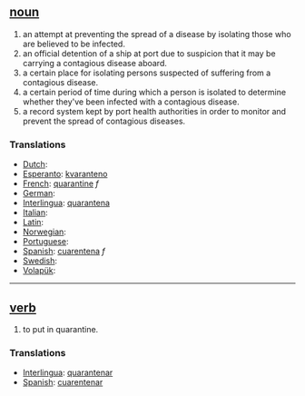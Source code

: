 == [[noun]] ==
# an attempt at preventing the spread of a disease by isolating those who are believed to be infected.
# an official detention of a ship at port due to suspicion that it may be carrying a contagious disease aboard.
# a certain place for isolating persons suspected of suffering from a contagious disease.
# a certain period of time during which a person is isolated to determine whether they've been infected with a contagious disease.
# a record system kept by port health authorities in order to monitor and prevent the spread of contagious diseases.

=== Translations ===
*[[Dutch]]: [[]]
*[[Esperanto]]: [[kvaranteno]]
*[[French]]: [[quarantine]] ''f''
*[[German]]: [[]]
*[[Interlingua]]: [[quarantena]]
*[[Italian]]: [[]]
*[[Latin]]: [[]]
*[[Norwegian]]: [[]]
*[[Portuguese]]: [[]]
*[[Spanish]]: [[cuarentena]] ''f''
*[[Swedish]]: [[]]
*[[Volapük]]: [[]]

----

== [[verb]] ==
# to put in quarantine.

=== Translations ===
*[[Interlingua]]: [[quarantenar]]
*[[Spanish]]: [[cuarentenar]]